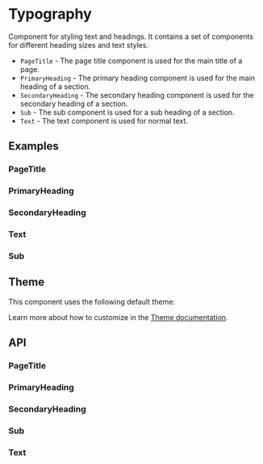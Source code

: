 
<Meta of={PageTitleStories} />
<Meta of={PrimaryHeadingStories} />
<Meta of={SecondaryHeadingStories} />
<Meta of={TextStories} />
<Meta of={SubStories} />

# Typography
Component for styling text and headings. It contains a set
of components for different heading sizes and text styles.

- `PageTitle` - The page title component is used for the main title of a page.
- `PrimaryHeading` - The primary heading component is used for the main heading of a section.
- `SecondaryHeading` - The secondary heading component is used for the secondary heading of a section.
- `Sub` - The sub component is used for a sub heading of a section.
- `Text` - The text component is used for normal text.

## Examples

### PageTitle
<Canvas sourceState="shown" of={PageTitleStories.Simple}/>

### PrimaryHeading
<Canvas sourceState="shown" of={PrimaryHeadingStories.Simple}/>

### SecondaryHeading
<Canvas sourceState="shown" of={SecondaryHeadingStories.Simple}/>

### Text
<Canvas sourceState="shown" of={TextStories.Simple}/>

### Sub
<Canvas sourceState="shown" of={SubStories.Simple}/>

## Theme
This component uses the following default theme:

<ThemeRender theme={typographyTheme} />

Learn more about how to customize in the [Theme documentation](/theme/getting-started).

## API
### PageTitle
<PropsTable name="PageTitle" />

### PrimaryHeading
<PropsTable name="PrimaryHeading" />

### SecondaryHeading
<PropsTable name="SecondaryHeading" />

### Sub
<PropsTable name="Sub" />

### Text
<PropsTable name="Text" />
